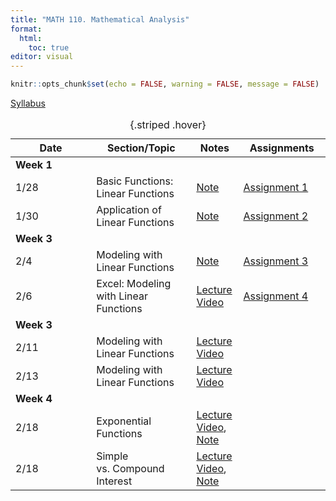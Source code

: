 ```yaml
---
title: "MATH 110. Mathematical Analysis"
format: 
  html:
    toc: true
editor: visual
---
```


```r
knitr::opts_chunk$set(echo = FALSE, warning = FALSE, message = FALSE)
```

[Syllabus](../syllabus.html)

| Date       | Section/Topic | Notes | Assignments |
|------------|---------------|-------|-------------|
| **Week 1** |               |       |             |
| 1/28 | Basic Functions: Linear Functions  | [Note](notes/note1.pdf)  | [Assignment 1](notes/note1.pdf)  |
| 1/30       | Application of Linear Functions              |    [Note](notes/note2.pdf)   |    [Assignment 2](notes/note2.pdf)         |
| **Week 3** |  |  |  |
| 2/4       | Modeling with Linear Functions              |    [Note](notes/note3.pdf)   |    [Assignment 3](notes/note3.pdf)|
| 2/6       | Excel: Modeling with Linear Functions              |    [Lecture Video](https://bryant.hosted.panopto.com/Panopto/Pages/Viewer.aspx?id=d08c6b7b-e10d-43ea-a96c-b27c014ed5bc)   |    [Assignment 4](notes/assignment4.pdf)         |
| **Week 3** |  |  |  |
| 2/11       | Modeling with Linear Functions              |    [Lecture Video](https://bryant.hosted.panopto.com/Panopto/Pages/Viewer.aspx?id=886be002-5e77-4643-b811-b281015b4d23)   |            |
| 2/13       | Modeling with Linear Functions              |    [Lecture Video](https://bryant.hosted.panopto.com/Panopto/Pages/Viewer.aspx?id=886be002-5e77-4643-b811-b281015b4d23)   |            |
| **Week 4** |  |  |  |
| 2/18       | Exponential Functions              |    [Lecture Video](https://bryant.hosted.panopto.com/Panopto/Pages/Viewer.aspx?id=89c6783d-a9d0-4c1c-b7da-b288009a54d0), [Note](notes/note4.pdf)   |    
| 2/18       | Simple vs. Compound Interest	              |    [Lecture Video](https://bryant.hosted.panopto.com/Panopto/Pages/Viewer.aspx?id=48c0dfa5-52e8-4aac-9cb5-b28a016e7e25), [Note](notes/note5.pdf)   |    
: {.striped .hover}

